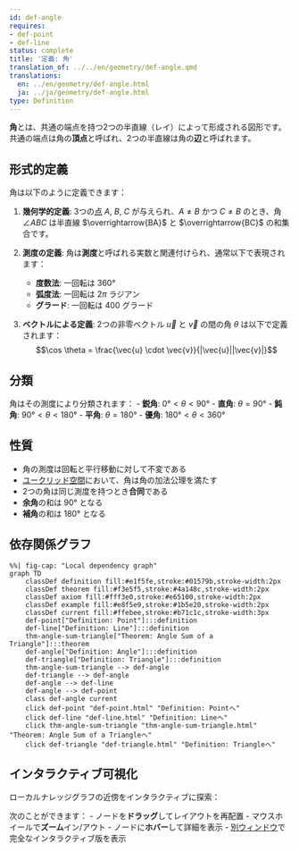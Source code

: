 ```yaml
---
id: def-angle
requires:
- def-point
- def-line
status: complete
title: '定義: 角'
translation_of: ../../en/geometry/def-angle.qmd
translations:
  en: ../en/geometry/def-angle.html
  ja: ../ja/geometry/def-angle.html
type: Definition
---
```


**角**とは、共通の端点を持つ2つの半直線（レイ）によって形成される図形です。共通の端点は角の**頂点**と呼ばれ、2つの半直線は角の**辺**と呼ばれます。

## 形式的定義

角は以下のように定義できます：

1. **幾何学的定義**: 3つの[点](def-point.qmd) $A$, $B$, $C$ が与えられ、$A \neq B$ かつ $C \neq B$ のとき、角 $\angle ABC$ は半直線 $\overrightarrow{BA}$ と $\overrightarrow{BC}$ の和集合です。

2. **測度の定義**: 角は**測度**と呼ばれる実数と関連付けられ、通常以下で表現されます：
   - **度数法**: 一回転は $360°$
   - **弧度法**: 一回転は $2\pi$ ラジアン
   - **グラード**: 一回転は $400$ グラード

3. **ベクトルによる定義**: 2つの非零ベクトル $\vec{u}$ と $\vec{v}$ の間の角 $\theta$ は以下で定義されます：
   $$\cos \theta = \frac{\vec{u} \cdot \vec{v}}{|\vec{u}||\vec{v}|}$$

## 分類

角はその測度により分類されます：
- **鋭角**: $0° < \theta < 90°$
- **直角**: $\theta = 90°$
- **鈍角**: $90° < \theta < 180°$
- **平角**: $\theta = 180°$
- **優角**: $180° < \theta < 360°$

## 性質

- 角の測度は回転と平行移動に対して不変である
- [ユークリッド空間](def-euclidean-space.qmd)において、角は角の加法公理を満たす
- 2つの角は同じ測度を持つとき**合同**である
- **余角**の和は $90°$ となる
- **補角**の和は $180°$ となる

## 依存関係グラフ

```mermaid
%%| fig-cap: "Local dependency graph"
graph TD
    classDef definition fill:#e1f5fe,stroke:#01579b,stroke-width:2px
    classDef theorem fill:#f3e5f5,stroke:#4a148c,stroke-width:2px
    classDef axiom fill:#fff3e0,stroke:#e65100,stroke-width:2px
    classDef example fill:#e8f5e9,stroke:#1b5e20,stroke-width:2px
    classDef current fill:#ffebee,stroke:#b71c1c,stroke-width:3px
    def-point["Definition: Point"]:::definition
    def-line["Definition: Line"]:::definition
    thm-angle-sum-triangle["Theorem: Angle Sum of a Triangle"]:::theorem
    def-angle["Definition: Angle"]:::definition
    def-triangle["Definition: Triangle"]:::definition
    thm-angle-sum-triangle --> def-angle
    def-triangle --> def-angle
    def-angle --> def-line
    def-angle --> def-point
    class def-angle current
    click def-point "def-point.html" "Definition: Pointへ"
    click def-line "def-line.html" "Definition: Lineへ"
    click thm-angle-sum-triangle "thm-angle-sum-triangle.html" "Theorem: Angle Sum of a Triangleへ"
    click def-triangle "def-triangle.html" "Definition: Triangleへ"
```

## インタラクティブ可視化

ローカルナレッジグラフの近傍をインタラクティブに探索：

::: {.graph-viz data-id="def-angle" data-width="700" data-height="500"}
:::

次のことができます：
- ノードを**ドラッグ**してレイアウトを再配置
- マウスホイールで**ズーム**イン/アウト
- ノードに**ホバー**して詳細を表示
- [別ウィンドウ](../../output/interactive/def-angle.html){target="_blank"}で完全なインタラクティブ版を表示
